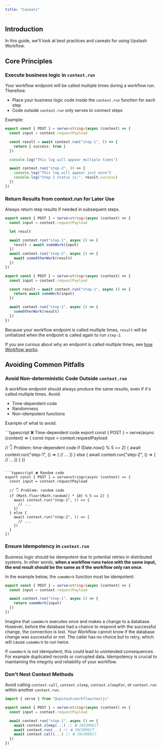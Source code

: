 ```yaml
---
title: "Caveats"
---
```


## Introduction

In this guide, we'll look at best practices and caveats for using Upstash Workflow.

## Core Principles

### Execute business logic in `context.run`

Your workflow endpoint will be called multiple times during a workflow run. Therefore:

- Place your business logic code inside the `context.run` function for each step
- Code outside `context.run` only serves to connect steps

Example:

```typescript api/workflow/route.ts
export const { POST } = serve<string>(async (context) => {
  const input = context.requestPayload

  const result = await context.run("step-1", () => {
    return { success: true }
  })

  console.log("This log will appear multiple times")

  await context.run("step-2", () => {
    console.log("This log will appear just once")
    console.log("Step 1 status is:", result.success)
  })
})
```

### Return Results from context.run for Later Use

Always return step results if needed in subsequent steps.

<CodeGroup>

```typescript ❌ Incorrect:
export const { POST } = serve<string>(async (context) => {
  const input = context.requestPayload

  let result

  await context.run("step-1", async () => {
    result = await someWork(input)
  })
  await context.run("step-2", async () => {
    await someOtherWork(result)
  })
})
```

```typescript ✅ Correct
export const { POST } = serve<string>(async (context) => {
  const input = context.requestPayload

  const result = await context.run("step-1", async () => {
    return await someWork(input)
  })

  await context.run("step-2", async () => {
    someOtherWork(result)
  })
})
```

</CodeGroup>

Because your workflow endpoint is called multiple times, `result` will be unitialized when the endpoint is called again to run `step-2`.

If you are curious about why an endpoint is called multiple times, see [how Workflow works](/workflow/how).

## Avoiding Common Pitfalls

### Avoid Non-deterministic Code Outside `context.run`

A workflow endpoint should always produce the same results, even if it's called multiple times. Avoid:

- Time-dependent code
- Randomness
- Non-idempotent functions

Example of what to avoid:

<CodeGroup>
```typescript ❌ Time-dependent code
export const { POST } = serve<string>(async (context) => {
  const input = context.requestPayload

  // 👇 Problem: time-dependent code
  if (Date.now() % 5 == 2) {
    await context.run("step-1", () => {
      // ...
    })
  } else {
    await context.run("step-2", () => {
      // ...
    })
  }
})
```

```typescript ❌ Random code
export const { POST } = serve<string>(async (context) => {
  const input = context.requestPayload

  // 👇 Problem: random code
  if (Math.floor(Math.random() * 10) % 5 == 2) {
    await context.run("step-1", () => {
      // ...
    })
  } else {
    await context.run("step-2", () => {
      // ...
    })
  }
})
```
</CodeGroup>

### Ensure Idempotency in `context.run`

Business logic should be idempotent due to potential retries in distributed systems. In other words, **when a workflow runs twice with the same input, the end result should be the same as if the workflow only ran once**.

In the example below, the `someWork` function must be idempotent:

```typescript api/workflow/route.ts
export const { POST } = serve<string>(async (context) => {
  const input = context.requestPayload

  await context.run("step-1", async () => {
    return someWork(input)
  })
})
```

Imagine that `someWork` executes once and makes a change to a database. However, before the database had a chance to respond with the successful change, the connection is lost. Your Workflow cannot know if the database change was successful or not. The caller has no choice but to retry, which will cause `someWork` to run twice.

If `someWork` is not idempotent, this could lead to unintended consequences. For example duplicated records or corrupted data. Idempotency is crucial to maintaining the integrity and reliability of your workflow.

### Don't Nest Context Methods

Avoid calling `context.call`, `context.sleep`, `context.sleepFor`, or `context.run` within another `context.run`.

```typescript api/workflow/route.ts
import { serve } from "@upstash/workflow/nextjs"

export const { POST } = serve<string>(async (context) => {
  const input = context.requestPayload

  await context.run("step-1", async () => {
    await context.sleep(...) // ❌ INCORRECT
    await context.run(...) // ❌ INCORRECT
    await context.call(...) // ❌ INCORRECT
  })
})
```
